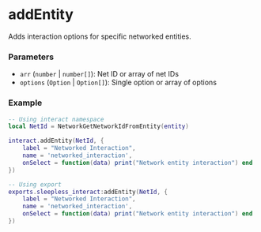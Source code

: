 # addEntity

Adds interaction options for specific networked entities.

### Parameters
- `arr` (`number` | `number[]`): Net ID or array of net IDs
- `options` (`Option` | `Option[]`): Single option or array of options

### Example
```lua
-- Using interact namespace
local NetId = NetworkGetNetworkIdFromEntity(entity)

interact.addEntity(NetId, {
    label = "Networked Interaction",
    name = 'networked_interaction',
    onSelect = function(data) print("Network entity interaction") end
})

-- Using export
exports.sleepless_interact:addEntity(NetId, {
    label = "Networked Interaction",
    name = 'networked_interaction',
    onSelect = function(data) print("Network entity interaction") end
})
```